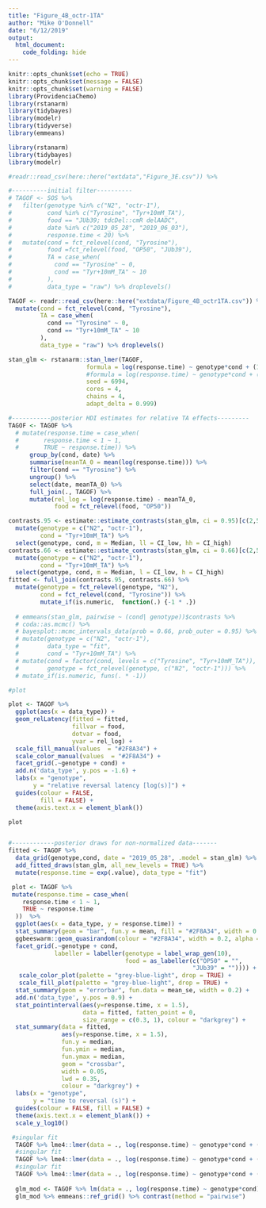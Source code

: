 ```yaml
---
title: "Figure_4B_octr-1TA"
author: "Mike O'Donnell"
date: "6/12/2019"
output: 
  html_document:
    code_folding: hide
---
```


```r
knitr::opts_chunk$set(echo = TRUE)
knitr::opts_chunk$set(message = FALSE)
knitr::opts_chunk$set(warning = FALSE)
library(ProvidenciaChemo)
library(rstanarm)
library(tidybayes)
library(modelr)
library(tidyverse)
library(emmeans)
```

```r
library(rstanarm)
library(tidybayes)
library(modelr)

#readr::read_csv(here::here("extdata","Figure_3E.csv")) %>%

#----------initial filter----------
# TAGOF <- SOS %>%
#   filter(genotype %in% c("N2", "octr-1"),
#          cond %in% c("Tyrosine", "Tyr+10mM_TA"),
#          food == "JUb39; tdcDel::cmR delAADC",
#          date %in% c("2019_05_28", "2019_06_03"),
#          response.time < 20) %>%
#   mutate(cond = fct_relevel(cond, "Tyrosine"),
#          food =fct_relevel(food, "OP50", "JUb39"),
#          TA = case_when(
#            cond == "Tyrosine" ~ 0,
#            cond == "Tyr+10mM_TA" ~ 10
#          ),
#          data_type = "raw") %>% droplevels()

TAGOF <- readr::read_csv(here::here("extdata/Figure_4B_octr1TA.csv")) %>%
  mutate(cond = fct_relevel(cond, "Tyrosine"),
         TA = case_when(
           cond == "Tyrosine" ~ 0,
           cond == "Tyr+10mM_TA" ~ 10
         ),
         data_type = "raw") %>% droplevels()

stan_glm <- rstanarm::stan_lmer(TAGOF, 
                      formula = log(response.time) ~ genotype*cond + (1 | date) + (1|plateID),
                      #formula = log(response.time) ~ genotype*cond + (1|plateID),
                      seed = 6994,
                      cores = 4, 
                      chains = 4,
                      adapt_delta = 0.999)

#-----------posterior HDI estimates for relative TA effects---------
TAGOF <- TAGOF %>% 
  # mutate(response.time = case_when(
  #       response.time < 1 ~ 1,
  #       TRUE ~ response.time)) %>%
      group_by(cond, date) %>%
      summarise(meanTA_0 = mean(log(response.time))) %>%
      filter(cond == "Tyrosine") %>%
      ungroup() %>%
      select(date, meanTA_0) %>%
      full_join(., TAGOF) %>%
      mutate(rel_log = log(response.time) - meanTA_0,
             food = fct_relevel(food, "OP50"))

contrasts.95 <- estimate::estimate_contrasts(stan_glm, ci = 0.95)[c(2,5),] %>%
  mutate(genotype = c("N2", "octr-1"),
         cond = "Tyr+10mM_TA") %>%
  select(genotype, cond, m = Median, ll = CI_low, hh = CI_high)
contrasts.66 <- estimate::estimate_contrasts(stan_glm, ci = 0.66)[c(2,5),] %>%
  mutate(genotype = c("N2", "octr-1"),
         cond = "Tyr+10mM_TA") %>%
  select(genotype, cond, m = Median, l = CI_low, h = CI_high)
fitted <- full_join(contrasts.95, contrasts.66) %>%
  mutate(genotype = fct_relevel(genotype, "N2"),
         cond = fct_relevel(cond, "Tyrosine")) %>%
         mutate_if(is.numeric,  function(.) {-1 * .})
  
  # emmeans(stan_glm, pairwise ~ (cond| genotype))$contrasts %>% 
  # coda::as.mcmc() %>% 
  # bayesplot::mcmc_intervals_data(prob = 0.66, prob_outer = 0.95) %>%
  # mutate(genotype = c("N2", "octr-1"),
  #        data_type = "fit",
  #        cond = "Tyr+10mM_TA") %>%
  # mutate(cond = factor(cond, levels = c("Tyrosine", "Tyr+10mM_TA")),
  #        genotype = fct_relevel(genotype, c("N2", "octr-1"))) %>% 
  # mutate_if(is.numeric, funs(. * -1))

#plot 

plot <- TAGOF %>%
  ggplot(aes(x = data_type)) +
  geom_relLatency(fitted = fitted,
                  fillvar = food,
                  dotvar = food,
                  yvar = rel_log) +
  scale_fill_manual(values  = "#2F8A34") +
  scale_color_manual(values  = "#2F8A34") +
  facet_grid(.~genotype + cond) +
  add.n('data_type', y.pos = -1.6) +
  labs(x = "genotype",
       y = "relative reversal latency [log(s)]") +
  guides(colour = FALSE,
         fill = FALSE) +
  theme(axis.text.x = element_blank())

plot


#------------posterior draws for non-normalized data-------
fitted <- TAGOF %>%
  data_grid(genotype,cond, date = "2019_05_28", .model = stan_glm) %>%
  add_fitted_draws(stan_glm, all_new_levels = TRUE) %>%
  mutate(response.time = exp(.value), data_type = "fit")

 plot <- TAGOF %>%
 mutate(response.time = case_when(
    response.time < 1 ~ 1, 
    TRUE ~ response.time
  ))  %>%
  ggplot(aes(x = data_type, y = response.time)) +
  stat_summary(geom = "bar", fun.y = mean, fill = "#2F8A34", width = 0.6, alpha = 0.5) +
  ggbeeswarm::geom_quasirandom(colour = "#2F8A34", width = 0.2, alpha = 0.75) +
  facet_grid(.~genotype + cond, 
             labeller = labeller(genotype = label_wrap_gen(10), 
                                 food = as_labeller(c("OP50" = "",
                                                    "JUb39" = "")))) +
   scale_color_plot(palette = "grey-blue-light", drop = TRUE) +
   scale_fill_plot(palette = "grey-blue-light", drop = TRUE) +
  stat_summary(geom = "errorbar", fun.data = mean_se, width = 0.2) +
  add.n('data_type', y.pos = 0.9) +
  stat_pointinterval(aes(y=response.time, x = 1.5),
                     data = fitted, fatten_point = 0,
                     size_range = c(0.3, 1), colour = "darkgrey") +
  stat_summary(data = fitted,
               aes(y=response.time, x = 1.5),
               fun.y = median,
               fun.ymin = median,
               fun.ymax = median,
               geom = "crossbar",
               width = 0.05,
               lwd = 0.35,
               colour = "darkgrey") +
  labs(x = "genotype",
       y = "time to reversal (s)") +
  guides(colour = FALSE, fill = FALSE) +
  theme(axis.text.x = element_blank()) +
  scale_y_log10()

 #singular fit
  TAGOF %>% lme4::lmer(data = ., log(response.time) ~ genotype*cond + (1|plateID) + (1|date)) %>% summary()
  #singular fit 
  TAGOF %>% lme4::lmer(data = ., log(response.time) ~ genotype*cond + (cond|date)) #%>% 
  #singular fit 
  TAGOF %>% lme4::lmer(data = ., log(response.time) ~ genotype*cond + (1|plateID)) %>% summary()
  
  glm_mod <- TAGOF %>% lm(data = ., log(response.time) ~ genotype*cond) 
  glm_mod %>% emmeans::ref_grid() %>% contrast(method = "pairwise")

```

